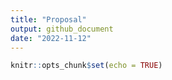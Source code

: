 ```yaml
---
title: "Proposal"
output: github_document
date: "2022-11-12"
---
```


```r
knitr::opts_chunk$set(echo = TRUE)
```


